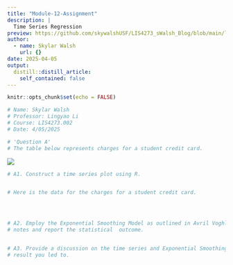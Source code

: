 ```yaml
---
title: "Module-12-Assignment"
description: |
  Time Series Regression
preview: https://github.com/skywalshUSF/LIS4273_sWalsh_Blog/blob/main/logReg.png?raw=true
author:
  - name: Skylar Walsh
    url: {}
date: 2025-04-05
output:
  distill::distill_article:
    self_contained: false
---
```



```r
knitr::opts_chunk$set(echo = FALSE)
```


```r
# Name: Skylar Walsh
# Professor: Lingyao Li
# Course: LIS4273.002
# Date: 4/05/2025

# 'Question A'
# The table below represents charges for a student credit card. 
```
<img src="https://github.com/skywalshUSF/LIS4273_sWalsh_Blog/blob/main/_posts/2025-03-05-module-8-assignment/table1.png?raw=true"/>
```r
# A1. Construct a time series plot using R.


# Here is the data for the charges for a student credit card.




# A2. Employ the Exponential Smoothing Model as outlined in Avril Voghlan's 
# notes and report the statistical  outcome.


# A3. Provide a discussion on the time series and Exponential Smoothing Model 
# result you led to. 
```

